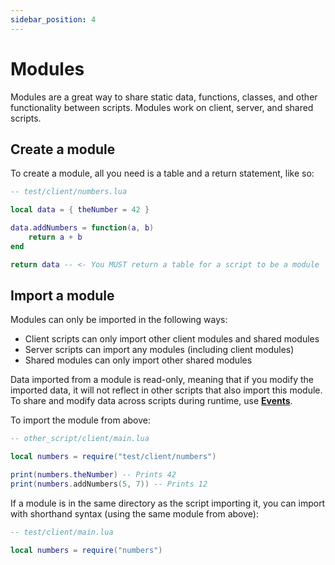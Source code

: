 ```yaml
---
sidebar_position: 4
---
```


# Modules

Modules are a great way to share static data, functions, classes, and other functionality between scripts. Modules work on client, server, and shared scripts.

## Create a module

To create a module, all you need is a table and a return statement, like so:

```lua
-- test/client/numbers.lua

local data = { theNumber = 42 }

data.addNumbers = function(a, b)
    return a + b
end

return data -- <- You MUST return a table for a script to be a module
```

## Import a module

Modules can only be imported in the following ways:
 - Client scripts can only import other client modules and shared modules
 - Server scripts can import any modules (including client modules)
 - Shared modules can only import other shared modules

Data imported from a module is read-only, meaning that if you modify the imported data, it will not reflect in other scripts that also import this module. To share and modify data across scripts during runtime, use **[Events](/shared-api/events)**.

To import the module from above:

```lua
-- other_script/client/main.lua

local numbers = require("test/client/numbers")

print(numbers.theNumber) -- Prints 42
print(numbers.addNumbers(5, 7)) -- Prints 12
```

If a module is in the same directory as the script importing it, you can import with shorthand syntax (using the same module from above):

```lua
-- test/client/main.lua

local numbers = require("numbers")
```
